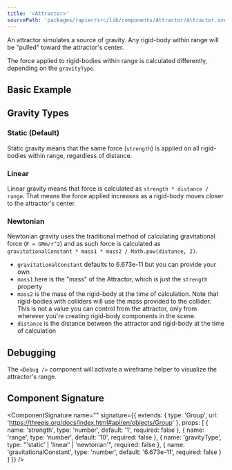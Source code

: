 ```yaml
---
title: '<Attractor>'
sourcePath: 'packages/rapier/src/lib/components/Attractor/Attractor.svelte'
---
```


An attractor simulates a source of gravity. Any rigid-body within range will be "pulled" toward the attractor's center.

The force applied to rigid-bodies within range is calculated differently, depending on the `gravityType`.

## Basic Example

<Example path="rapier/attractor" />

## Gravity Types

### Static (Default)

Static gravity means that the same force (`strength`) is applied on all rigid-bodies within range, regardless of distance.

### Linear

Linear gravity means that force is calculated as `strength * distance / range`. That means the force applied increases as a rigid-body moves closer to the attractor's center.

### Newtonian

Newtonian gravity uses the traditional method of calculating gravitational force (`F = GMm/r^2`) and as such force is calculated as `gravitationalConstant * mass1 * mass2 / Math.pow(distance, 2)`.

- `gravitationalConstant` defaults to 6.673e-11 but you can provide your own
- `mass1` here is the "mass" of the Attractor, which is just the `strength` property
- `mass2` is the mass of the rigid-body at the time of calculation. Note that rigid-bodies with colliders will use the mass provided to the collider. This is not a value you can control from the attractor, only from wherever you're creating rigid-body components in the scene.
- `distance` is the distance between the attractor and rigid-body at the time of calculation

## Debugging

The `<Debug />` component will activate a wireframe helper to visualize the attractor's range.

## Component Signature

<ComponentSignature
  name="<Attractor>"
  signature={{
    extends: { type: 'Group', url: 'https://threejs.org/docs/index.html#api/en/objects/Group' },
    props: [
      { name: 'strength', type: 'number', default: '1', required: false },
      { name: 'range', type: 'number', default: '10', required: false },
      { name: 'gravityType', type: "'static' | 'linear' | 'newtonian'", required: false },
      { name: 'gravitationalConstant', type: 'number', default: '6.673e-11', required: false }
    ]
  }}
/>
